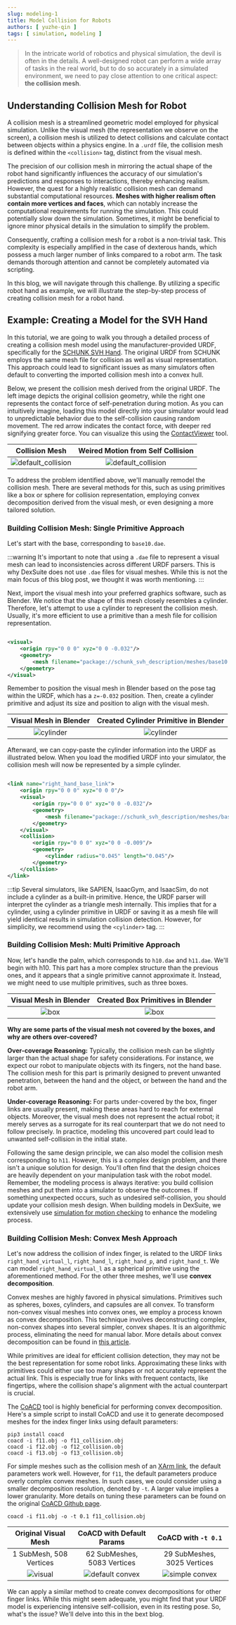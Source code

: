 ```yaml
---
slug: modeling-1
title: Model Collision for Robots
authors: [ yuzhe-qin ]
tags: [ simulation, modeling ]
---
```


> In the intricate world of robotics and physical simulation, the devil is often in the details. A
> well-designed robot can perform a wide array of tasks in the real world, but to do so accurately
> in a simulated environment, we need to pay close attention to one critical aspect: **the
collision mesh**.

## Understanding Collision Mesh for Robot

A collision mesh is a streamlined geometric model employed for physical simulation. Unlike the
visual mesh (the representation we observe on the screen), a collision mesh is utilized to detect
collisions and calculate contact between objects within a physics engine. In a `.urdf` file, the
collision mesh is defined within the `<collision>` tag, distinct from the visual mesh.

The precision of our collision mesh in mirroring the actual shape of the robot hand significantly
influences the accuracy of our simulation's predictions and responses to interactions, thereby
enhancing realism.
However, the quest for a highly realistic collision mesh can demand substantial computational
resources. **Meshes with higher realism often contain more vertices and faces**, which can notably
increase the computational requirements for running the simulation. This could potentially slow down
the simulation. Sometimes, it might be beneficial to ignore minor physical details in the
simulation to simplify the problem.

Consequently, crafting a collision mesh for a robot is a non-trivial task. This complexity is
especially amplified in the case of dexterous hands, which possess a much larger number of links
compared to a robot arm. The task demands thorough attention and cannot be completely automated via
scripting.

In this blog, we will navigate through this challenge. By utilizing a specific robot hand as
example, we will illustrate the step-by-step process of creating collision mesh for a robot hand.

## Example: Creating a Model for the SVH Hand

In this tutorial, we are going to walk you through a detailed process of creating a collision mesh
model using the manufacturer-provided URDF, specifically for
the [SCHUNK SVH Hand](https://github.com/SCHUNK-SE-Co-KG/schunk_svh_ros_driver/tree/main/schunk_svh_description/urdf).
The original URDF from SCHUNK employs the same mesh file for collision as well as visual
representation. This approach could lead to significant issues as many simulators often default to
converting the imported collision mesh into a convex hull.

Below, we present the collision mesh derived from the original URDF. The left image depicts the
original collision geometry, while the right one represents the contact force of self-penetration
during motion. As you can intuitively imagine, loading this model directly into your simulator
would lead to unpredictable behavior due to the self-collision causing random movement. The red
arrow indicates the contact force, with deeper red signifying greater force. You can visualize this
using
the [ContactViewer](https://github.com/dexsuite/dex-urdf/blob/fc3c16cf255604078ff7f08ba08d8cacc31a3b3e/example/render_urdf_sapien.py#L35)
tool.

|               Collision Mesh                |      Weired Motion from  Self Collision      |
|:-------------------------------------------:|:--------------------------------------------:|
| ![default_collision](default_collision.png) | ![default_collision](default_collision.webp) |

To address the problem identified above, we'll manually remodel the collision mesh. There are
several methods for this, such as using primitives like a box or sphere for collision
representation, employing convex decomposition derived from the visual mesh, or even designing a
more tailored solution.

### Building Collision Mesh: Single Primitive Approach

Let's start with the base, corresponding to `base10.dae`.

:::warning
It's important to note that using a `.dae` file to represent a visual mesh can lead to
inconsistencies across different URDF parsers. This is why DexSuite does not use `.dae` files for
visual meshes. While this is not the main focus of this blog post, we thought it was worth
mentioning.
:::

Next, import the visual mesh into your preferred graphics software, such as Blender. We notice that
the shape of this mesh closely resembles a cylinder. Therefore, let's attempt to use a cylinder to
represent the collision mesh. Usually, it's more efficient to use a primitive than a mesh file for
collision representation.

```xml

<visual>
    <origin rpy="0 0 0" xyz="0 0 -0.032"/>
    <geometry>
        <mesh filename="package://schunk_svh_description/meshes/base10.dae"/>
    </geometry>
</visual>
```

Remember to position the visual mesh in Blender based on the pose tag within the URDF, which has
a `z=-0.032` position. Then, create a cylinder primitive and adjust its size and position to align
with the visual mesh.

|  Visual Mesh in Blender   | Created Cylinder Primitive in Blender |
|:-------------------------:|:-------------------------------------:|
| ![cylinder](base_dae.png) |     ![cylinder](base_blender.png)     |

Afterward, we can copy-paste the cylinder information into the URDF as illustrated below. When you
load the modified URDF into your simulator, the collision mesh will now be represented by a
simple cylinder.

```xml title="schunk_svh_hand_right.urdf"

<link name="right_hand_base_link">
    <origin rpy="0 0 0" xyz="0 0 0"/>
    <visual>
        <origin rpy="0 0 0" xyz="0 0 -0.032"/>
        <geometry>
            <mesh filename="package://schunk_svh_description/meshes/base10.dae"/>
        </geometry>
    </visual>
    <collision>
        <origin rpy="0 0 0" xyz="0 0 -0.009"/>
        <geometry>
            <cylinder radius="0.045" length="0.045"/>
        </geometry>
    </collision>
</link>
```

:::tip
Several simulators, like SAPIEN, IsaacGym, and IsaacSim, do not include a cylinder as a built-in
primitive. Hence, the URDF parser will interpret the cylinder as a triangle mesh internally. This
implies that for a cylinder, using a cylinder primitive in URDF or saving it as a mesh file will
yield identical results in simulation collision detection. However, for simplicity, we recommend
using the `<cylinder>` tag.
:::

### Building Collision Mesh: Multi Primitive Approach

Now, let's handle the palm, which corresponds to `h10.dae` and `h11.dae`. We'll begin with h10.
This part has a more complex structure than the previous ones, and it appears that a single
primitive cannot approximate it. Instead, we might need to use multiple primitives, such as three
boxes.

| Visual Mesh in Blender | Created Box Primitives in Blender |
|:----------------------:|:---------------------------------:|
|  ![box](h10_dae.png)   |      ![box](h10_blender.png)      |

**Why are some parts of the visual mesh not covered by the boxes, and why are others over-covered?**

**Over-coverage Reasoning:**
Typically, the collision mesh can be slightly larger than the actual shape for safety
considerations. For instance, we expect our robot to manipulate objects with its fingers, not the
hand base. The collision mesh for this part is primarily designed to prevent unwanted penetration,
between the hand and the object, or between the hand and the robot arm.

**Under-coverage Reasoning:**
For parts under-covered by the box, finger links are usually present, making these areas hard to
reach for external objects. Moreover, the visual mesh does not represent the actual robot; it merely
serves as a surrogate for its real counterpart that we do not need to follow precisely. In practice,
modeling this uncovered part could lead to unwanted self-collision in the initial state.

Following the same design principle, we can also model the collision mesh corresponding to `h11`.
However, this is a complex design problem, and there isn't a unique solution for design. You'll
often find that the design choices are heavily dependent on your manipulation task with the robot
model. Remember, the modeling process is always iterative: you build collision meshes and put them
into a simulator to observe the outcomes. If something unexpected occurs, such as undesired
self-collision, you should update your collision mesh design.
When building models in DexSuite, we extensively
use [simulation for motion checking](https://github.com/dexsuite/dex-urdf/blob/main/example/render_urdf_sapien.py)
to enhance the modeling process.

### Building Collision Mesh: Convex Mesh Approach

Let's now address the collision of index finger, is related to the URDF
links `right_hand_virtual_l`, `right_hand_l`, `right_hand_p`, and `right_hand_t`. We can
model `right_hand_virtual_l` as a spherical primitive using the aforementioned method. For the other
three meshes, we'll use **convex decomposition**.

Convex meshes are highly favored in physical simulations. Primitives such as spheres, boxes,
cylinders, and capsules are all convex. To transform non-convex visual meshes into convex ones, we
employ a process known as convex decomposition. This technique involves deconstructing complex,
non-convex shapes into several simpler, convex shapes. It is an algorithmic process, eliminating the
need for manual labor. More details about convex decomposition can be found
in [this article](https://simulately.wiki/docs/toolkits/ConvexDecomp).

While primitives are ideal for efficient collision detection, they may not be the best
representation for some robot links. Approximating these links with primitives could either use too
many shapes or not accurately represent the actual link. This is especially true for links with
frequent contacts, like fingertips, where the collision shape's alignment with the actual
counterpart is crucial.

The [CoACD](https://github.com/SarahWeiii/CoACD) tool is highly beneficial for performing convex
decomposition. Here's a simple script to install CoACD and use it to generate decomposed meshes for
the index finger links using default parameters:

```shell
pip3 install coacd
coacd -i f11.obj -o f11_collision.obj
coacd -i f12.obj -o f12_collision.obj
coacd -i f13.obj -o f13_collision.obj
```

For simple meshes such as the collision mesh of
an [XArm link](https://github.com/dexsuite/dex-urdf/tree/main/robots/arms/xarm7/meshes/collision),
the default parameters work well. However, for `f11`, the default parameters produce overly complex
convex meshes. In such cases, we could consider using a smaller decomposition resolution, denoted
by `-t`. A larger value implies a lower granularity. More details on tuning these parameters can be
found on the original [CoACD Github page](https://github.com/SarahWeiii/CoACD).

```shell
coacd -i f11.obj -o -t 0.1 f11_collision.obj
```

|  Original Visual Mesh   |   CoACD with Default Params   |     CoACD with `-t 0.1`      |
|:-----------------------:|:-----------------------------:|:----------------------------:|
| 1 SubMesh, 508 Vertices |  62 SubMeshes, 5083 Vertices  | 29 SubMeshes, 3025 Vertices  | 
|   ![visual](f11.png)    | ![default convex](f11_62.png) | ![simple convex](f11_29.png) |

We can apply a similar method to create convex decompositions for other finger links. While this
might seem adequate, you might find that your URDF model is experiencing intensive self-collision,
even in its resting pose. So, what's the issue? We'll delve into this in the bext blog.
